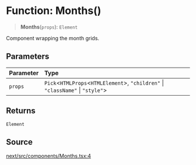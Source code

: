 # Function: Months()

> **Months**(`props`): `Element`

Component wrapping the month grids.

## Parameters

| Parameter | Type |
| :------ | :------ |
| `props` | `Pick`\<`HTMLProps`\<`HTMLElement`\>, `"children"` \| `"className"` \| `"style"`\> |

## Returns

`Element`

## Source

[next/src/components/Months.tsx:4](https://github.com/gpbl/react-day-picker/blob/86f49ff11/next/src/components/Months.tsx#L4)

